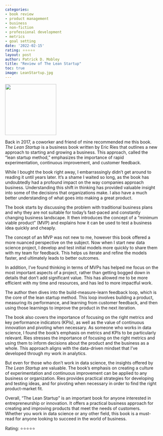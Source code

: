 ```yaml
---
categories:
- book review
- product management
- business
- non-fiction
- professional development
- metrics
- goal setting
date: '2022-02-15'
rating: ⭐⭐⭐⭐⭐
layout: post
author: Patrick D. Mobley
title: "Review of The Lean Startup"
toc: true
image: LeanStartup.jpg
---
```


![](LeanStartup.jpg){width=12em fig-align="center"}

Back in 2017, a coworker and friend of mine recommended me this book. *The Lean Startup* is a business book written by Eric Ries that outlines a new approach to starting and growing a business. This approach, called the "lean startup method," emphasizes the importance of rapid experimentation, continuous improvement, and customer feedback.

While I bought the book right away, I embarrassingly didn't get around to reading it until years later. It's a shame I waited so long, as the book has undoubtedly had a profound impact on the way companies approach business. Understanding this shift in thinking has provided valuable insight into some of the decisions that organizations make. I also have a much better understanding of what goes into making a great product. 

The book starts by discussing the problem with traditional business plans and why they are not suitable for today's fast-paced and constantly changing business landscape. It then introduces the concept of a "minimum viable product" (MVP) and explains how it can be used to test a business idea quickly and cheaply.

The concept of an MVP was not new to me, however this book offered a more nuanced perspective on the subject. Now when I start new data science project, I develop and test initial models more quickly to share them with my team for feedback. This helps us iterate and refine the models faster, and ultimately leads to better outcomes.

In addition, I've found thinking in terms of MVPs has helped me focus on the most important aspects of a project, rather than getting bogged down in details that don't add significant value. This has allowed me to be more efficient with my time and resources, and has led to more impactful work.

The author then dives into the build-measure-learn feedback loop, which is the core of the lean startup method. This loop involves building a product, measuring its performance, and learning from customer feedback, and then using those learnings to improve the product in the next iteration.

The book also covers the importance of focusing on the right metrics and key performance indicators (KPIs), as well as the value of continuous innovation and pivoting when necessary. As someone who works in data science, I found the book's emphasis on metrics and KPIs to be particularly relevant. Ries stresses the importance of focusing on the right metrics and using them to inform decisions about the product and the business as a whole. This approach aligns with the data-driven mindset that I've developed through my work in analytics. 

But even for those who don't work in data science, the insights offered by *The Lean Startup* are valuable. The book's emphasis on creating a culture of experimentation and continuous improvement can be applied to any business or organization. Ries provides practical strategies for developing and testing ideas, and for pivoting when necessary in order to find the right product-market fit.

Overall, "The Lean Startup" is an important book for anyone interested in entrepreneurship or innovation. It offers a practical business approach for creating and improving products that meet the needs of customers. Whether you work in data science or any other field, this book is a must-read for anyone looking to succeed in the world of business.

Rating: ⭐⭐⭐⭐⭐